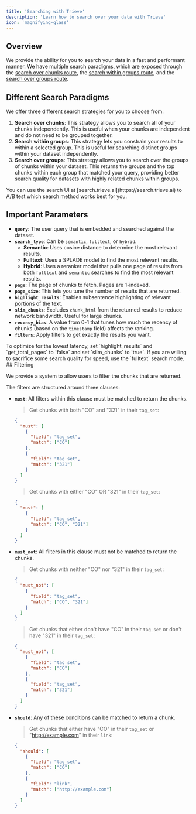 ```yaml
---
title: 'Searching with Trieve'
description: 'Learn how to search over your data with Trieve'
icon: 'magnifying-glass'
---
```


## Overview

We provide the ability for you to search your data in a fast and performant manner. We have multiple search paradigms, which are exposed through the [search over chunks route](/api-reference/chunk/search), the [search within groups route](/api-reference/chunk_group/search-within-group), and the [search over groups route](/api-reference/chunk_group/search-over-groups).

## Different Search Paradigms

We offer three different search strategies for you to choose from:

1. **Search over chunks**: This strategy allows you to search all of your chunks independently. This is useful when your chunks are independent and do not need to be grouped together.
2. **Search within groups**: This strategy lets you constrain your results to within a selected group. This is useful for searching distinct groups within your dataset independently.
3. **Search over groups**: This strategy allows you to search over the groups of chunks within your dataset. This returns the groups and the top chunks within each group that matched your query, providing better search quality for datasets with highly related chunks within groups.


<Tip>
You can use the search UI at [search.trieve.ai](https://search.trieve.ai) to A/B test which search method works best for you.
</Tip>

## Important Parameters

- **`query`**: The user query that is embedded and searched against the dataset.
- **`search_type`**: Can be `semantic`, `fulltext`, or `hybrid`.
  - **Semantic**: Uses cosine distance to determine the most relevant results.
  - **Fulltext**: Uses a SPLADE model to find the most relevant results.
  - **Hybrid**: Uses a reranker model that pulls one page of results from both `fulltext` and `semantic` searches to find the most relevant results.
- **`page`**: The page of chunks to fetch. Pages are 1-indexed.
- **`page_size`**: This lets you tune the number of results that are returned.
- **`highlight_results`**: Enables subsentence highlighting of relevant portions of the text.
- **`slim_chunks`**: Excludes `chunk_html` from the returned results to reduce network bandwidth. Useful for large chunks.
- **`recency_bias`**: A value from 0-1 that tunes how much the recency of chunks (based on the `timestamp` field) affects the ranking.
- **`filters`**: Apply filters to get exactly the results you want.

<Tip>
To optimize for the lowest latency, set `highlight_results` and `get_total_pages` to `false` and set `slim_chunks` to `true`. If you are willing to sacrifice some search quality for speed, use the `fulltext` search mode.
</Tip>
## Filtering

We provide a system to allow users to filter the chunks that are returned.

The filters are structured around three clauses:

- **`must`**: All filters within this clause must be matched to return the chunks.

  > Get chunks with both "CO" and "321" in their `tag_set`:
  ```json
  {
    "must": [
      {
        "field": "tag_set",
        "match": ["CO"]
      },
      {
        "field": "tag_set",
        "match": ["321"]
      }
    ]
  }
  ```

  > Get chunks with either "CO" OR "321" in their `tag_set`:
  ```json
  {
    "must": [
      {
        "field": "tag_set",
        "match": ["CO", "321"]
      }
    ]
  }
  ```

- **`must_not`**: All filters in this clause must not be matched to return the chunks.

  > Get chunks with neither "CO" nor "321" in their `tag_set`:
  ```json
  {
    "must_not": [
      {
        "field": "tag_set",
        "match": ["CO", "321"]
      }
    ]
  }
  ```

  > Get chunks that either don't have "CO" in their `tag_set` or don't have "321" in their `tag_set`:
  ```json
  {
    "must_not": [
      {
        "field": "tag_set",
        "match": ["CO"]
      },
      {
        "field": "tag_set",
        "match": ["321"]
      }
    ]
  }
  ```

- **`should`**: Any of these conditions can be matched to return a chunk.

  > Get chunks that either have "CO" in their `tag_set` or "http://example.com" in their `link`:
  ```json
  {
    "should": [
      {
        "field": "tag_set",
        "match": ["CO"]
      },
      {
        "field": "link",
        "match": ["http://example.com"]
      }
    ]
  }
  ```